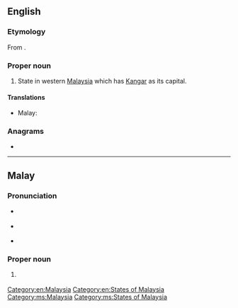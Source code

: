 {{also|perlis}}
==English==
{{wikipedia}}

===Etymology===
From {{etyl|ms|en}} {{m|ms|Perlis}}.

===Proper noun===
{{en-proper noun}}

# State in western [[Malaysia]] which has [[Kangar]] as its capital.

====Translations====
{{trans-top|state in Malaysia}}
* Malay: {{t|ms|Perlis}}
{{trans-mid}}
{{trans-bottom}}

===Anagrams===
* {{anagrams|en|a=eilprs|Lisper|lisper|perils|pilers|pliers|priles|sirple}}

[[Category:en:Malaysia]]
[[Category:en:States of Malaysia]]

----

==Malay==
{{wikipedia|lang=ms}}

===Pronunciation===
* {{a|Johor-Selangor}} {{IPA|ms|/pə(r)les/}}
* {{a|Riau-Lingga}} {{IPA|ms|/pə(r)lɪs/}}
* {{rhymes|ms|ə(r)les|les|es}}

===Proper noun===
{{ms-proper noun|j=ڤرليس}}

# {{l|en|Perlis}} {{qualifier|state in Malaysia}}

[[Category:ms:Malaysia]]
[[Category:ms:States of Malaysia]]